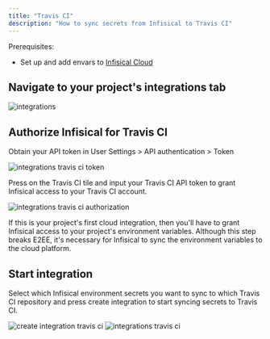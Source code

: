 ---
title: "Travis CI"
description: "How to sync secrets from Infisical to Travis CI"
---

Prerequisites:

- Set up and add envars to [Infisical Cloud](https://app.infisical.com)

## Navigate to your project's integrations tab

![integrations](../../images/integrations.png)

## Authorize Infisical for Travis CI

Obtain your API token in User Settings > API authentication > Token

![integrations travis ci token](../../images/integrations/travis-ci/integrations-travisci-token.png)

Press on the Travis CI tile and input your Travis CI API token to grant Infisical access to your Travis CI account.

![integrations travis ci authorization](../../images/integrations/travis-ci/integrations-travisci-auth.png)

<Info>
  If this is your project's first cloud integration, then you'll have to grant
  Infisical access to your project's environment variables. Although this step
  breaks E2EE, it's necessary for Infisical to sync the environment variables to
  the cloud platform.
</Info>

## Start integration

Select which Infisical environment secrets you want to sync to which Travis CI repository and press create integration to start syncing secrets to Travis CI.

![create integration travis ci](../../images/integrations/travis-ci/integrations-travisci-create.png)
![integrations travis ci](../../images/integrations/travis-ci/integrations-travisci.png)
